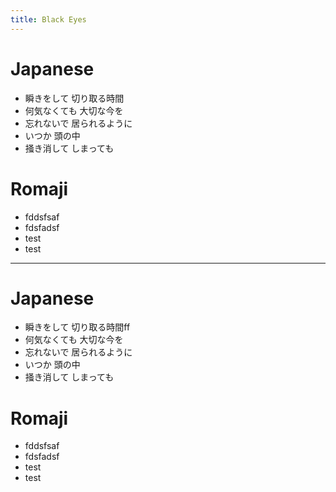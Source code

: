 ```yaml
---
title: Black Eyes
---
```



<Lyrics>

# Japanese
- 瞬きをして 切り取る時間
- 何気なくても 大切な今を
- 忘れないで 居られるように
- いつか 頭の中
- 掻き消して しまっても
# Romaji
- fddsfsaf
- fdsfadsf
- test
- test
---
# Japanese
- 瞬きをして 切り取る時間ff
- 何気なくても 大切な今を
- 忘れないで 居られるように
- いつか 頭の中
- 掻き消して しまっても
# Romaji
- fddsfsaf
- fdsfadsf
- test
- test

</Lyrics>

